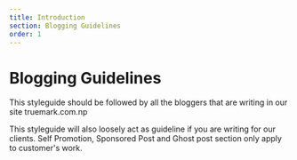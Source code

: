 ```yaml
---
title: Introduction
section: Blogging Guidelines
order: 1
---
```


# Blogging Guidelines

This styleguide should be followed by all the bloggers that are writing in our site truemark.com.np

This styleguide will also loosely act as guideline if you are writing for our clients. Self Promotion, Sponsored Post and Ghost post section only apply to customer's work.
